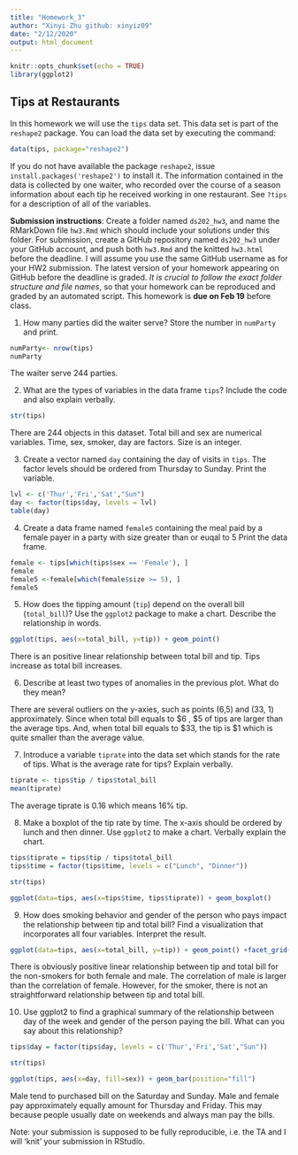 ```yaml
---
title: "Homework_3"
author: "Xinyi Zhu github: xinyiz09"
date: "2/12/2020"
output: html_document
---
```


```r
knitr::opts_chunk$set(echo = TRUE)
library(ggplot2)
```

## Tips at Restaurants

In this homework we will use the `tips` data set. This data set is part of the `reshape2` package. You can load the data set by executing the command:
```r
data(tips, package="reshape2")
```
If you do not have available the package `reshape2`, issue `install.packages('reshape2')` to install it. The information contained in the data is collected by one waiter, who recorded over the course of a season information about each tip he received working in one restaurant. See `?tips` for a description of all of the variables. 

**Submission instructions**: Create a folder named `ds202_hw3`, and name the RMarkDown file `hw3.Rmd`  which should include your solutions under this folder. For submission, create a GitHub repository named `ds202_hw3` under your GitHub account, and push both `hw3.Rmd` and the knitted `hw3.html` before the deadline. I will assume you use the same GitHub username as for your HW2 submission. The latest version of your homework appearing on GitHub before the deadline is graded. *It is crucial to follow the exact folder structure and file names*, so that your homework can be reproduced and graded by an automated script. This homework is **due on Feb 19** before class.

1.  How many parties did the waiter serve? Store the number in `numParty` and print. 
```r
numParty<- nrow(tips)
numParty
```

The waiter serve 244 parties.

2. What are the types of variables in the data frame `tips`? Include the code and also explain verbally.
```r
str(tips)
```
There are 244 objects in this dataset. 
Total bill and sex are numerical variables. Time, sex, smoker, day are factors. Size is an integer.


3. Create a vector named `day` containing the day of visits in `tips`. The factor levels should be ordered from Thursday to Sunday. Print the variable.
```r
lvl <- c('Thur','Fri','Sat',"Sun")
day <- factor(tips$day, levels = lvl)
table(day)
```

4. Create a data frame named `female5` containing the meal paid by a female payer in a party with size greater than or euqal to 5 Print the data frame.
```r
female <- tips[which(tips$sex == 'Female'), ]
female
female5 <-female[which(female$size >= 5), ]
female5
```

5. How does the tipping amount (`tip`) depend on the overall bill (`total_bill`)? Use the `ggplot2` package to make a chart. Describe the relationship in words.  
```r
ggplot(tips, aes(x=total_bill, y=tip)) + geom_point()
```

There is an positive linear relationship between total bill and tip. Tips increase as total bill increases. 

6. Describe at least two types of anomalies in the previous plot. What do they mean?

There are several outliers on the y-axies, such as points (6,5) and (33, 1) approximately. Since when total bill equals to $6 , $5 of tips are larger than the average tips. And, when total bill equals to $33, the tip is $1 which is quite smaller than the average value.

7. Introduce a variable `tiprate` into the data set which stands for the rate of tips. What is the average rate for tips? Explain verbally. 
```r
tiprate <- tips$tip / tips$total_bill
mean(tiprate)
```

The average tiprate is 0.16 which means 16% tip.

8. Make a boxplot of the tip rate by time. The x-axis should be ordered by lunch and then dinner. Use `ggplot2` to make a chart. Verbally explain the chart.
```r
tips$tiprate = tips$tip / tips$total_bill
tips$time = factor(tips$time, levels = c("Lunch", "Dinner"))

str(tips)

ggplot(data=tips, aes(x=tips$time, tips$tiprate)) + geom_boxplot()
```



9. How does smoking behavior and gender of the person who pays impact the relationship between tip and total bill? Find a visualization that incorporates all four variables. Interpret the result.
```r
ggplot(data=tips, aes(x=total_bill, y=tip)) + geom_point() +facet_grid(smoker~sex)
```

There is obviously positive linear relationship between tip and total bill for the non-smokers for both female and male. The correlation of male is larger than the correlation of female.
However, for the smoker, there is not an straightforward relationship between tip and total bill.

10. Use ggplot2 to find a graphical summary of the relationship between day of the week and gender of the person paying the bill. What can you say about this relationship?
```r

tips$day = factor(tips$day, levels = c('Thur','Fri','Sat',"Sun"))

str(tips)

ggplot(tips, aes(x=day, fill=sex)) + geom_bar(position="fill")
```

Male tend to purchased bill on the Saturday and  Sunday. Male and female pay approximately equally amount for Thursday and Friday. This may because people usually date on weekends and always man pay the bills.

Note: your submission is supposed to be fully reproducible, i.e. the TA and I will 'knit' your submission in RStudio. 
